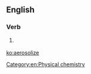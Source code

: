 ==English==

===Verb===
{{en-verb|aerosoliz}}

# {{lb|en|American spelling}} {{alternative form of|aerosolise|lang=en}}

[[Category:en:Physical chemistry]]

[[ko:aerosolize]]